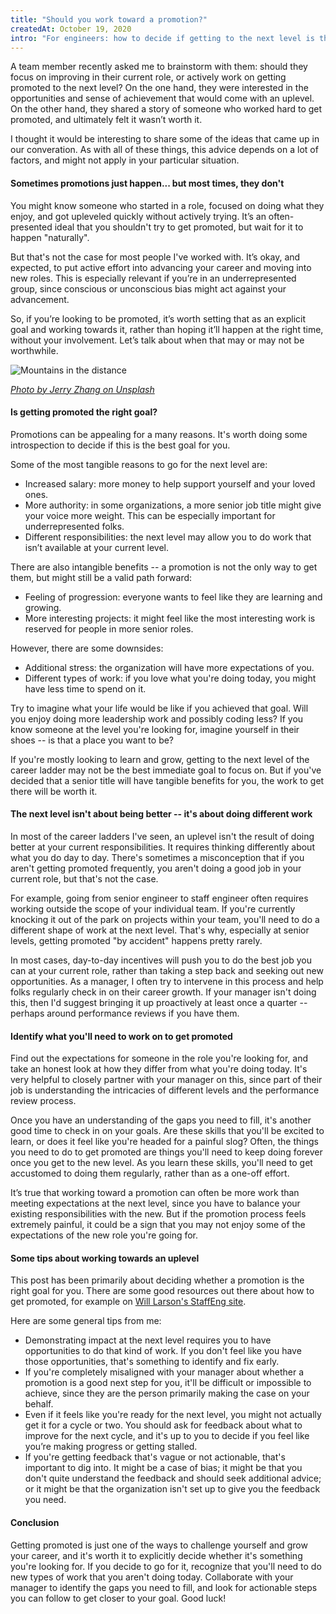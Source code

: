 ```yaml
---
title: "Should you work toward a promotion?"
createdAt: October 19, 2020
intro: "For engineers: how to decide if getting to the next level is the right goal for you"
---
```


A team member recently asked me to brainstorm with them: should they focus on improving in their current role, or actively work on getting promoted to the next level? On the one hand, they were interested in the opportunities and sense of achievement that would come with an uplevel. On the other hand, they shared a story of someone who worked hard to get promoted, and ultimately felt it wasn’t worth it.

I thought it would be interesting to share some of the ideas that came up in our converation. As with all of these things, this advice depends on a lot of factors, and might not apply in your particular situation.

#### Sometimes promotions just happen... but most times, they don't

You might know someone who started in a role, focused on doing what they enjoy, and got upleveled quickly without actively trying. It’s an often-presented ideal that you shouldn't try to get promoted, but wait for it to happen "naturally".

But that's not the case for most people I've worked with. It’s okay, and expected, to put active effort into advancing your career and moving into new roles. This is especially relevant if you’re in an underrepresented group, since conscious or unconscious bias might act against your advancement.

So, if you’re looking to be promoted, it’s worth setting that as an explicit goal and working towards it, rather than hoping it’ll happen at the right time, without your involvement. Let’s talk about when that may or may not be worthwhile.

![Mountains in the distance](blog/promotions/mountain-jerry-zhang.jpg)

[_Photo by Jerry Zhang on Unsplash_](https://unsplash.com/photos/Y8lCoTRgHPE?utm_source=unsplash&utm_medium=referral&utm_content=creditShareLink)

#### Is getting promoted the right goal?

Promotions can be appealing for a many reasons. It's worth doing some introspection to decide if this is the best goal for you.

Some of the most tangible reasons to go for the next level are:

-   Increased salary: more money to help support yourself and your loved ones.
-   More authority: in some organizations, a more senior job title might give your voice more weight. This can be especially important for underrepresented folks.
-   Different responsibilities: the next level may allow you to do work that isn’t available at your current level.

There are also intangible benefits -- a promotion is not the only way to get them, but might still be a valid path forward:

-   Feeling of progression: everyone wants to feel like they are learning and growing.
-   More interesting projects: it might feel like the most interesting work is reserved for people in more senior roles.

However, there are some downsides:

-   Additional stress: the organization will have more expectations of you.
-   Different types of work: if you love what you're doing today, you might have less time to spend on it.

Try to imagine what your life would be like if you achieved that goal. Will you enjoy doing more leadership work and possibly coding less? If you know someone at the level you're looking for, imagine yourself in their shoes -- is that a place you want to be?

If you're mostly looking to learn and grow, getting to the next level of the career ladder may not be the best immediate goal to focus on. But if you've decided that a senior title will have tangible benefits for you, the work to get there will be worth it.

#### The next level isn't about being better -- it's about doing different work

In most of the career ladders I've seen, an uplevel isn't the result of doing better at your current responsibilities. It requires thinking differently about what you do day to day. There's sometimes a misconception that if you aren't getting promoted frequently, you aren't doing a good job in your current role, but that's not the case.

For example, going from senior engineer to staff engineer often requires working outside the scope of your individual team. If you're currently knocking it out of the park on projects within your team, you'll need to do a different shape of work at the next level. That's why, especially at senior levels, getting promoted "by accident" happens pretty rarely.

In most cases, day-to-day incentives will push you to do the best job you can at your current role, rather than taking a step back and seeking out new opportunities. As a manager, I often try to intervene in this process and help folks regularly check in on their career growth. If your manager isn't doing this, then I'd suggest bringing it up proactively at least once a quarter -- perhaps around performance reviews if you have them.

#### Identify what you'll need to work on to get promoted

Find out the expectations for someone in the role you're looking for, and take an honest look at how they differ from what you're doing today. It's very helpful to closely partner with your manager on this, since part of their job is understanding the intricacies of different levels and the performance review process.

Once you have an understanding of the gaps you need to fill, it's another good time to check in on your goals. Are these skills that you'll be excited to learn, or does it feel like you're headed for a painful slog? Often, the things you need to do to get promoted are things you'll need to keep doing forever once you get to the new level. As you learn these skills, you'll need to get accustomed to doing them regularly, rather than as a one-off effort.

It’s true that working toward a promotion can often be more work than meeting expectations at the next level, since you have to balance your existing responsibilities with the new. But if the promotion process feels extremely painful, it could be a sign that you may not enjoy some of the expectations of the new role you're going for.

#### Some tips about working towards an uplevel

This post has been primarily about deciding whether a promotion is the right goal for you. There are some good resources out there about how to get promoted, for example on [Will Larson's StaffEng site](https://staffeng.com/guides/getting-the-title-where-you-are).

Here are some general tips from me:

-   Demonstrating impact at the next level requires you to have opportunities to do that kind of work. If you don't feel like you have those opportunities, that's something to identify and fix early.
-   If you're completely misaligned with your manager about whether a promotion is a good next step for you, it'll be difficult or impossible to achieve, since they are the person primarily making the case on your behalf.
-   Even if it feels like you're ready for the next level, you might not actually get it for a cycle or two. You should ask for feedback about what to improve for the next cycle, and it's up to you to decide if you feel like you’re making progress or getting stalled.
-   If you're getting feedback that's vague or not actionable, that's important to dig into. It might be a case of bias; it might be that you don't quite understand the feedback and should seek additional advice; or it might be that the organization isn't set up to give you the feedback you need.

#### Conclusion

Getting promoted is just one of the ways to challenge yourself and grow your career, and it's worth it to explicitly decide whether it's something you're looking for. If you decide to go for it, recognize that you'll need to do new types of work that you aren't doing today. Collaborate with your manager to identify the gaps you need to fill, and look for actionable steps you can follow to get closer to your goal. Good luck!
